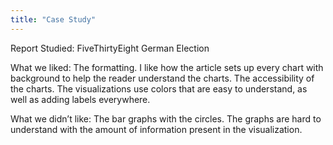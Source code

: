 ```yaml
---
title: "Case Study"
---
```


Report Studied: FiveThirtyEight German Election

What we liked: The formatting.
I like how the article sets up every chart with background to help the reader understand the charts.
The accessibility of the charts.
The visualizations use colors that are easy to understand, as well as adding labels everywhere.

What we didn't like: The bar graphs with the circles.
The graphs are hard to understand with the amount of information present in the visualization.
